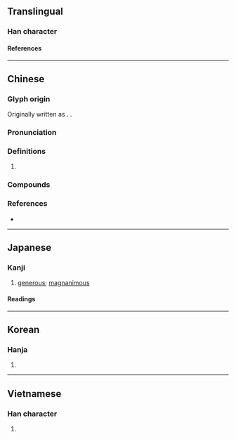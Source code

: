 {{character info/new}}
==Translingual==

===Han character===
{{Han char|rn=61|rad=心|as=11|sn=14|four=90032|canj=PILE|ids=⿰忄康}}

====References====
{{Han ref|kx=0400.160|dkj=11146|dj=0740.090|hdz=42347.100|uh=6177}}

----

==Chinese==
{{zh-forms|alt=忼-ancient & second round simp.}}

===Glyph origin===
{{Han etym}}
Originally written as {{lang|zh|忼}}. {{Han compound|心|康|ls=psc|c1=s|c2=p|t1=heart}}.

===Pronunciation===
{{zh-pron
|m=kāng
|c=hong1,hong2,kong2
|mn=khóng
|mc=y
|oc=y
|cat=adj
}}

===Definitions===
{{zh-hanzi}}

# {{zh-only|慷慨|[[generous]]; [[impassioned]]; [[vehement]]}}

===Compounds===
{{zh-der|慷慨|慷慨激昂|慷慨陳詞|慷慨激烈|慷慨悲歌|慷慨仗義|慷慨解囊|慷慨擔承|悲歌慷慨|慷慨捐生|慷慨赴義|激昂慷慨}}

===References===
* {{R:yue:mfccd}}

----

==Japanese==

===Kanji===
{{ja-kanji|grade=|rs=心11}}

# [[generous]]; [[magnanimous]]

====Readings====
{{ja-readings
|goon=こう
|kanon=こう
|kun=いきどおる
}}

----

==Korean==

===Hanja===
{{ko-hanja|강}}

# {{defn|lang=ko|sort=心11}}

----

==Vietnamese==

===Han character===
{{vi-readings|rs=心11|reading=khảng}}

# {{defn|lang=vi|sort=心11}}